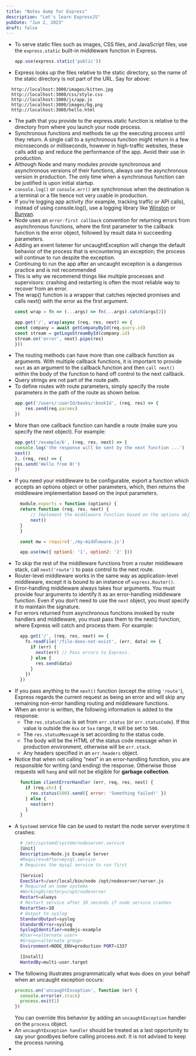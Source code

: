 ```yaml
---
title: "Notes dump for Express"
description: "Let's learn ExpressJS"
pubDate: "Jun 2, 2023"
draft: false
---
```

* To serve static files such as images, CSS files, and JavaScript files, use the `express.static` built-in middleware function in Express.
  ```js
  app.use(express.static('public'))
  ```
*  Express looks up the files relative to the static directory, so the name of the static directory is not part of the URL. Say for above:
  ```
    http://localhost:3000/images/kitten.jpg
    http://localhost:3000/css/style.css
    http://localhost:3000/js/app.js
    http://localhost:3000/images/bg.png
    http://localhost:3000/hello.html
```
* The path that you provide to the express.static function is relative to the directory from where you launch your node process.
* Synchronous functions and methods tie up the executing process until they return. A single call to a synchronous function might return in a few microseconds or milliseconds, however in high-traffic websites, these calls add up and reduce the performance of the app. Avoid their use in production.
* Although Node and many modules provide synchronous and asynchronous versions of their functions, always use the asynchronous version in production. The only time when a synchronous function can be justified is upon initial startup.
* `console.log()` or `console.err()` are synchronous when the destination is a terminal or a file hence not very usable in production.
* If you’re logging app activity (for example, tracking traffic or API calls), instead of using console.log(), use a logging library like [Winston](https://www.npmjs.com/package/winston) or [Bunyan](https://www.npmjs.com/package/bunyan).
* Node uses an `error-first callback` convention for returning errors from asynchronous functions, where the first parameter to the callback function is the error object, followed by result data in succeeding parameters. 
* Adding an event listener for uncaughtException will change the default behavior of the process that is encountering an exception; the process will continue to run despite the exception. 
* Continuing to run the app after an uncaught exception is a dangerous practice and is not recommended
* This is why we recommend things like multiple processes and supervisors: crashing and restarting is often the most reliable way to recover from an error.
* The wrap() function is a wrapper that catches rejected promises and calls next() with the error as the first argument.
    ```js
    const wrap = fn => (...args) => fn(...args).catch(args[2])

    app.get('/', wrap(async (req, res, next) => {
    const company = await getCompanyById(req.query.id)
    const stream = getLogoStreamById(company.id)
    stream.on('error', next).pipe(res)
    }))

    ```
* The routing methods can have more than one callback function as arguments. With multiple callback functions, it is important to provide `next` as an argument to the callback function and then `call next()` within the body of the function to hand off control to the next callback.
* Query strings are not part of the route path.
* To define routes with route parameters, simply specify the route parameters in the path of the route as shown below.
    ```js
    app.get('/users/:userId/books/:bookId', (req, res) => {
        res.send(req.params)
    })
    ```
* More than one callback function can handle a route (make sure you specify the next object). For example:
    ```js
    app.get('/example/b', (req, res, next) => {
    console.log('the response will be sent by the next function ...')
    next()
    }, (req, res) => {
    res.send('Hello from B!')
    })
    ```
* If you need your middleware to be configurable, export a function which accepts an options object or other parameters, which, then returns the middleware implementation based on the input parameters.
  ```js
    module.exports = function (options) {
    return function (req, res, next) {
        // Implement the middleware function based on the options object
        next()
    }
    }

    const mw = require('./my-middleware.js')

    app.use(mw({ option1: '1', option2: '2' }))

    ```
* To skip the rest of the middleware functions from a router middleware stack, call `next('route')` to pass control to the next route.
* Router-level middleware works in the same way as application-level middleware, except it is bound to an instance of `express.Router()`.
* Error-handling middleware always takes four arguments. You must provide four arguments to identify it as an error-handling middleware function. Even if you don’t need to use the `next` object, you must specify it to maintain the signature.
* For errors returned from asynchronous functions invoked by route handlers and middleware, you must pass them to the next() function, where Express will catch and process them. For example:
  ```js
    app.get('/', (req, res, next) => {
      fs.readFile('/file-does-not-exist', (err, data) => {
        if (err) {
          next(err) // Pass errors to Express.
        } else {
          res.send(data)
        }
      })
    })
  ```
* If you pass anything to the `next()` function (except the string `'route'`), Express regards the current request as being an error and will skip any remaining non-error handling routing and middleware functions.
* When an error is written, the following information is added to the response:
  * The `res.statusCode` is set from `err.status` (or `err.statusCode`). If this value is outside the `4xx` or `5xx` range, it will be set to `500`.
  * The `res.statusMessag`e is set according to the status code.
  * The body will be the HTML of the status code message when in production environment, otherwise will be `err.stack`.
  * Any headers specified in an `err.headers` object.
* Notice that when not calling “next” in an error-handling function, you are responsible for writing (and ending) the response. Otherwise those requests will `hang` and will not be eligible for **garbage collection**.
  ```js
    function clientErrorHandler (err, req, res, next) {
      if (req.xhr) {
        res.status(500).send({ error: 'Something failed!' })
      } else {
        next(err)
      }
    }
  ```
* A `Systemd` service file can be used to restart the node server everytime it crashes:
  ```sh
    # /etc/systemd/system/nodeserver.service
    [Unit]
    Description=Node.js Example Server
    #Requires=After=mysql.service       
    # Requires the mysql service to run first

    [Service]
    ExecStart=/usr/local/bin/node /opt/nodeserver/server.js
    # Required on some systems
    #WorkingDirectory=/opt/nodeserver
    Restart=always
    # Restart service after 10 seconds if node service crashes
    RestartSec=10
    # Output to syslog
    StandardOutput=syslog
    StandardError=syslog
    SyslogIdentifier=nodejs-example
    #User=<alternate user>
    #Group=<alternate group>
    Environment=NODE_ENV=production PORT=1337

    [Install]
    WantedBy=multi-user.target

  ```
* The following illustrates programmatically what `Node` does on your behalf when an uncaught exception occurs:
  ```js
  process.on('uncaughtException', function (er) {
    console.error(er.stack)
    process.exit(1)
  })
  ```
  You can override this behavior by adding an `uncaughtException` handler on the `process` object. 
* An `uncaughtException handler` should be treated as a last opportunity to say your goodbyes before calling process.exit. It is not advised to keep the process running.
* 
  